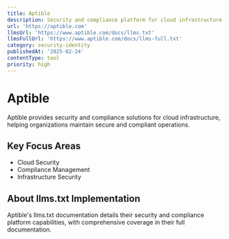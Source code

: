 ```yaml
---
title: Aptible
description: Security and compliance platform for cloud infrastructure
url: 'https://aptible.com'
llmsUrl: 'https://www.aptible.com/docs/llms.txt'
llmsFullUrl: 'https://www.aptible.com/docs/llms-full.txt'
category: security-identity
publishedAt: '2025-02-24'
contentType: tool
priority: high
---
```


# Aptible

Aptible provides security and compliance solutions for cloud infrastructure, helping organizations maintain secure and compliant operations.

## Key Focus Areas

- Cloud Security
- Compliance Management
- Infrastructure Security

## About llms.txt Implementation

Aptible's llms.txt documentation details their security and compliance platform capabilities, with comprehensive coverage in their full documentation.
